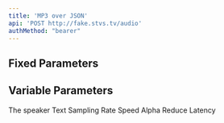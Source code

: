 ```yaml
---
title: 'MP3 over JSON'
api: 'POST http://fake.stvs.tv/audio'
authMethod: "bearer"
---
```


## Fixed Parameters

<ParamField body="audioFormat" type="mp3" required></ParamField>

## Variable Parameters

<ParamField body="speaker" type="string" required>
  The speaker
</ParamField>

<ParamField body="text" type="string" required>
  Text
</ParamField>

<ParamField body="samplingRate" type="int">
  Sampling Rate
</ParamField>

<ParamField body="speedAlpha" type="float" default="1.0">
  Speed Alpha
</ParamField>

<ParamField body="reduceLatency" type="bool" default="false">
  Reduce Latency
</ParamField>
